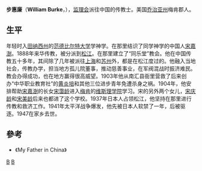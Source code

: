 '''步惠廉'''（'''William Burke'''，{{bd|1864年||1947年|catIdx=B}}），[[监理会|监理会]]派往中国的传教士。美国[[乔治亚州|乔治亚州]]梅肯郡人。 

==生平==
年轻时入[[田纳西州|田纳西州]]的[[范德比尔特大学|范德比尔特大学]]学神学。在那里结识了同学神学的中国人[[宋嘉澍|宋嘉澍]]。1888年来华传教，被分派到[[松江|松江]]。在那里建立了“同乐堂”教会。他在中国传教五十多年，其间除了几年被派往[[上海|上海]]和[[苏州|苏州]]外，都是在松江度过的。他融入当地社会，传教办学，担当地方孤儿院董事，推动慈善事业，在军阀混战时振济难民。教会办得成功，也在地方赢得很高威望。1903年他从南汇县衙里营救了后来创办“中华职业教育社”的[[黄炎培|黄炎培]]和其他三位进步青年免遭杀身之祸。1904年，他安排帮助[[宋嘉澍|宋嘉澍]]的长女[[宋霭龄|宋霭龄]]进入[[梅肯|梅肯]]的[[维斯理学院|维斯理学院]]学习。宋的另外两个女儿，[[宋庆龄|宋庆龄]]和[[宋美龄|宋美龄]]后来也都进了这个学校。1937年日本人占领松江，他坚持在那里进行传教和救济工作。1941年太平洋战争爆发，他先被日本人软禁了一年，后被驱逐。1947在家乡去世。

==參考==
{{refbegin}}
*《My Father in China》
{{refend}}

{{Reli-bio-stub}}

[[Category:在华基督教传教士|B]]
[[Category:范德堡大學校友|B]]